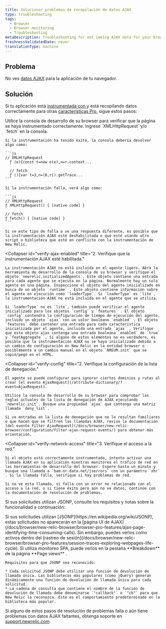 ```yaml
---
title: Solucionar problemas de recopilación de datos AJAX
type: troubleshooting
tags:
  - Browser
  - Browser monitoring
  - Troubleshooting
metaDescription: Troubleshooting for not seeing AJAX data for your browser app.
freshnessValidatedDate: never
translationType: machine
---
```


## Problema

No ves [datos AJAX](/docs/browser/new-relic-browser/browser-pro-features/ajax-page-identifying-time-consuming-calls) para la aplicación de tu navegador.

## Solución

Si tu aplicación está [instrumentada con <InlinePopover type="browser"/>](/docs/browser/new-relic-browser/installation-configuration/troubleshooting-browser-monitoring-installation)y está recopilando datos correctamente para otras [características Pro](/docs/browser/new-relic-browser/browser-pro-features), sigue estos pasos:

<CollapserGroup>
  <Collapser
    id="verify-instrumentation"
    title="1. Verifique que la página esté instrumentada."
  >
    Utilice la consola de desarrollo de su browser para verificar que la página se haya instrumentado correctamente. Ingrese `XMLHttpRequest` y/o `fetch` en la consola.

    Si la instrumentación ha tenido éxito, la consola debería devolver algo como:

    ```js
    // XMLHttpRequest
      ƒ (e){const t=new o(e),n=r.context...

      // fetch
      ƒ (){var t=3,n=(0,r().getTrace...
    ```

    Si la instrumentación falla, verá algo como:

    ```js
    // XMLHttpRequest
    ƒ XMLHttpRequest() { [native code] }

    // fetch 
    ƒ fetch() { [native code] }
    ```

    Si ve este tipo de falla o ve una respuesta diferente, es posible que la instrumentación AJAX esté deshabilitada o que esté usando otro script o biblioteca que esté en conflicto con la instrumentación de New Relic.
  </Collapser>

  <Collapser
    id="verify-ajax-enabled"
    title="2. Verifique que la instrumentación AJAX esté habilitada."
  >
    La instrumentación AJAX no está incluida en el agente ligero. Abra la herramienta de desarrollo de la consola de su browser y verifique el objeto `newrelic.initializedAgents`. Este objeto contiene una entrada para cada agente que se ejecuta en la página. Normalmente hay un solo agente en una página. Inspeccione el objeto del agente inicializado en busca de un objeto `runtime` . Este objeto contiene información sobre el agente en ejecución como `loaderType`. Si `loaderType` es `lite`, la instrumentación AJAX no está incluida en el agente que se utiliza.

    Si `loaderType` no es `lite`, también puede verificar el agente inicializado para los objetos `config` y `features` . El objeto `config` contendrá la configuración de tiempo de ejecución del agente, incluido un objeto `ajax` con un valor booleano `enabled` . El objeto `features` debe contener una entrada para cada característica inicializada por el agente, incluida una entrada `ajax` . Verifique que este objeto ajax contenga una entrada booleana `enabled` de `true` y `featAggregate` . Si alguno de estos elementos no es verdadero, es posible que la instrumentación AJAX no se haya inicializado debido a un cambio de configuración en New Relic en la entidad browser o posiblemente a un cambio manual en el objeto `NREUM.init` que se copió/pegó en el HTML.
  </Collapser>

  <Collapser
    id="verify-config"
    title="2. Verifique la configuración de la lista de denegación."
  >
    El agente se puede configurar para ignorar ciertos dominios y rutas al crear [el evento AjaxRequest](/attribute-dictionary/?event=AjaxRequest).

    Utilice la consola de desarrollo de su browser para comprobar las reglas actuales de la lista de denegación de AJAX ejecutando `newrelic.init`. Busque una propiedad `ajax` que contenga una matriz llamada `deny_list`.

    Si ve entradas en la lista de denegación que no le resultan familiares o que hacen que se filtren las llamadas AJAX, revise la documentación [del evento Filter AjaxRequest](/docs/browser/new-relic-browser/configuration/filter-ajax-request-events/) para obtener más orientación.
  </Collapser>

  <Collapser
    id="verify-network-access"
    title="3. Verifique el acceso a la red."
  >
    Si el objeto está correctamente instrumentado, intente activar una llamada AJAX en su aplicación mientras monitorea el tráfico de red en las herramientas de desarrollo del browser. Espere hasta un minuto y busque una llamada a `bam.nr-data.net/jserrors` con un parámetro `xhr` . Si la llamada falla, verifique si hay problemas de red.

    Si no ve esta llamada, si falla con un error no relacionado con el acceso a la red, o si tiene éxito pero aún no ve datos, continúe con la documentación de resolución de problemas.
  </Collapser>
</CollapserGroup>

Si sus solicitudes utilizan JSONP, consulte los requisitos y notas sobre la funcionalidad a continuación:

<CollapserGroup>
  <Collapser
    id="jsonp"
    title="Requisitos JSONP"
  >
    Si sus solicitudes utilizan [JSONP](https://en.wikipedia.org/wiki/JSONP), estas solicitudes no aparecerán en la [página UI de AJAX](/docs/browser/new-relic-browser/browser-pro-features/ajax-page-identifying-time-consuming-calls). Sin embargo, puedes verlos como activos dentro del [rastreo de sesión](/docs/browser/new-relic-browser/browser-pro-features/session-traces-exploring-webpages-life-cycle). Si utiliza monitoreo SPA, puede verlos en la pestaña <DNT>**Breakdown**</DNT> de la página <DNT>**Page views**</DNT> .

    Requisitos para que JSONP sea reconocido:

    * Cada solicitud JSONP debe utilizar una función de devolución de llamada única. Las bibliotecas más populares (como jQuery) generan dinámicamente una función de devolución de llamada única para cada solicitud.
    * La cadena de consulta que contiene el nombre de la función de devolución de llamada debe denominarse `"callback"` o `"cb"` para que New Relic la reconozca. Este es el comportamiento predeterminado en la biblioteca más popular.
  </Collapser>
</CollapserGroup>

Si alguno de estos pasos de resolución de problemas falla o aún tiene problemas con datos AJAX faltantes, obtenga soporte en [support.newrelic.com](https://support.newrelic.com).